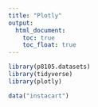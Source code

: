 ```yaml
---
title: "Plotly"
output: 
  html_document:
    toc: true
    toc_float: true
---
```


```r
library(p8105.datasets)
library(tidyverse)
library(plotly)
```

```r
data("instacart")
```

